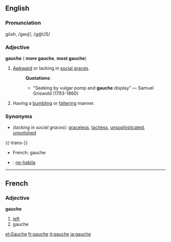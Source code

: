 ==English==
===Pronunciation===
gōsh, /ɡəʊʃ/, /g@US/

===Adjective===
'''gauche''' ({{compar}} '''more gauche''', {{superl}} '''most gauche''')
#[[Awkward]] or lacking in [[social grace]]s.
#:'''Quotations''':
#:*"Seeking by vulgar pomp and '''gauche''' display" &mdash; Samuel Griswold (1793-1860)
#Having a [[bumbling]] or [[falter]]ing manner.

===Synonyms===
*(''lacking in social graces''): [[graceless]], [[tactless]], [[unsophisticated]], [[unpolished]]

{{-trans-}}
*French: gauche
*{{io}} : [[ne-habila]]

----
==French==
===Adjective===
'''gauche'''

#[[left]]
#gauche

[[et:Gauche]]
[[fr:gauche]]
[[it:gauche]]
[[ja:gauche]]